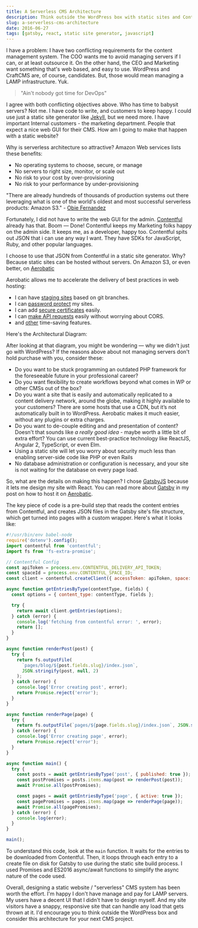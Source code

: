 ```yaml
---
title: A Serverless CMS Architecture
description: Think outside the WordPress box with static sites and Contentful.
slug: a-serverless-cms-architecture
date: 2016-06-27
tags: [gatsby, react, static site generator, javascript]
---
```



I have a problem: I have two conflicting requirements for the content management system. The COO wants me to avoid managing servers if I can, or at least outsource it. On the other hand, the CEO and Marketing want something that's web based, and easy to use. WordPress and CraftCMS are, of course, candidates. But, those would mean managing a LAMP infrastructure. Yuk.

> "Ain't nobody got time for DevOps"

I agree with both conflicting objectives above. Who has time to babysit servers? Not me. I have code to write, and customers to keep happy. I could use just a static site generator like [Jekyll](http://jekyllrb.com), but we need more. I have important Internal customers - the marketing department. People that expect a nice web GUI for their CMS. How am I going to make that happen with a static website?

Why is serverless architecture so attractive? Amazon Web services lists these benefits:

- No operating systems to choose, secure, or manage
- No servers to right size, monitor, or scale out
- No risk to your cost by over-provisioning
- No risk to your performance by under-provisioning

"There are already hundreds of thousands of production systems out there leveraging what is one of the world's oldest and most successful serverless products: Amazon S3." - [Obie Fernandez](https://leanpub.com/serverless)

Fortunately, I did not have to write the web GUI for the admin. [Contentful](https://www.contentful.com) already has that. Boom — Done! Contentful keeps my Marketing folks happy on the admin side. It keeps me, as a developer, happy too. Contentful spits out JSON that i can use any way I want. They have SDKs for JavaScript, Ruby, and other popular languages.

I choose to use that JSON from Contentful in a static site generator. Why? Because static sites can be hosted without servers. On Amazon S3, or even better, on [Aerobatic](https://www.aerobatic.com)

Aerobatic allows me to accelerate the delivery of best practices in web hosting:

- I can have [staging sites](https://www.aerobatic.com/docs/deployment-management) based on git branches.
- I can [password protect](https://www.aerobatic.com/docs/http-basic-authentication) my sites.
- I can add [secure certificates](https://www.aerobatic.com/docs/custom-domains-ssl) easily.
- I can [make API requests](https://www.aerobatic.com/docs/http-proxy) easily without worrying about CORS.
- and [other](https://www.aerobatic.com/features/) time-saving features.

Here's the Architectural Diagram:

<MdxImage
  screenshot
  src="//www.aerobatic.com/media/blog/serverless-cms-architecture.svg"
  alt="Serverless CMS Architectural Diagram"
/>

After looking at that diagram, you might be wondering — why we didn't just go with WordPress? If the reasons above about not managing servers don't hold purchase with you, consider these:

- Do you want to be stuck programming an outdated PHP framework for the foreseeable future in your professional career?
- Do you want flexibility to create workflows beyond what comes in WP or other CMSs out of the box?
- Do you want a site that is easily and automatically replicated to a content delivery network, around the globe, making it highly available to your customers? There are some hosts that use a CDN, but it’s not automatically built in to WordPress. Aerobatic makes it much easier, without any plugins or extra charges.
- Do you want to de-couple editing and and presentation of content? Doesn't that sounds like _a really good idea_ - maybe worth a little bit of extra effort? You can use current best-practice technology like ReactJS, Angular 2, TypeScript, or even Elm.
- Using a static site will let you worry about security much less than enabling server-side code like PHP or even Rails
- No database administration or configuration is necessary, and your site is not waiting for the database on every page load.

So, what are the details on making this happen? I chose [GatsbyJS](http://github.com/gatsbyjs/gatsby) because it lets me design my site with React. You can read more about [Gatsby](https://www.aerobatic.com/blog/gatsbyjs) in my post on how to host it on [Aerobatic](https://www.aerobatic.com).

The key piece of code is a pre-build step that reads the content entries from Contentful, and creates JSON files in the Gatsby site's file structure, which get turned into pages with a custom wrapper. Here's what it looks like:

```javascript
#!/usr/bin/env babel-node
require('dotenv').config();
import contentful from 'contentful';
import fs from 'fs-extra-promise';

// Contentful Config
const apiToken = process.env.CONTENTFUL_DELIVERY_API_TOKEN;
const spaceId = process.env.CONTENTFUL_SPACE_ID;
const client = contentful.createClient({ accessToken: apiToken, space: spaceId });

async function getEntriesByType(contentType, fields) {
  const options = { content_type: contentType, fields };

  try {
    return await client.getEntries(options);
  } catch (error) {
    console.log('fetching from contentful error: ', error);
    return [];
  }
}

async function renderPost(post) {
  try {
    return fs.outputFile(
      `pages/blog/${post.fields.slug}/index.json`,
      JSON.stringify(post, null, 2)
    );
  } catch (error) {
    console.log('Error creating post', error);
    return Promise.reject('error');
  }
}

async function renderPage(page) {
  try {
    return fs.outputFile(`pages/${page.fields.slug}/index.json`, JSON.stringify(page, null, 2));
  } catch (error) {
    console.log('Error creating page', error);
    return Promise.reject('error');
  }
}

async function main() {
  try {
    const posts = await getEntriesByType('post', { published: true });
    const postPromises = posts.items.map(post => renderPost(post));
    await Promise.all(postPromises);

    const pages = await getEntriesByType('page', { active: true });
    const pagePromises = pages.items.map(page => renderPage(page));
    await Promise.all(pagePromises);
  } catch (error) {
    console.log(error);
  }
}

main();
```

To understand this code, look at the `main` function. It waits for the entries to be downloaded from Contentful. Then, it loops through each entry to a create file on disk for Gatsby to use during the static site build process. I used Promises and ES2016 async/await functions to simplify the async nature of the code used.

Overall, designing a static website / "serverless" CMS system has been worth the effort. I'm happy I don't have manage and pay for LAMP servers. My users have a decent UI that I didn't have to design myself. And my site visitors have a snappy, responsive site that can handle any load that gets thrown at it. I'd encourage you to think outside the WordPress box and consider this architecture for your next CMS project.
